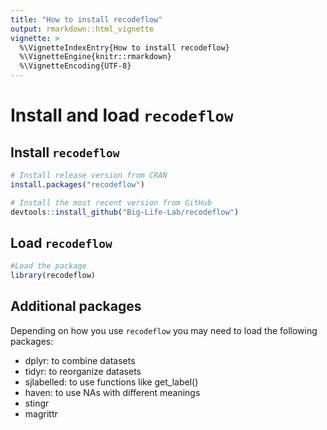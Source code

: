 ```yaml
---
title: "How to install recodeflow"
output: rmarkdown::html_vignette
vignette: >
  %\VignetteIndexEntry{How to install recodeflow}     
  %\VignetteEngine{knitr::rmarkdown}
  %\VignetteEncoding{UTF-8}
---
```



# Install and load `recodeflow`

## Install `recodeflow`
```r
# Install release version from CRAN
install.packages("recodeflow")

# Install the most recent version from GitHub
devtools::install_github("Big-Life-Lab/recodeflow")
```

## Load `recodeflow`

```r
#Load the package
library(recodeflow)
```

## Additional packages

Depending on how you use `recodeflow` you may need to load the following packages:

- dplyr: to combine datasets
- tidyr: to reorganize datasets
- sjlabelled: to use functions like get_label()
- haven: to use NAs with different meanings
- stingr
- magrittr


